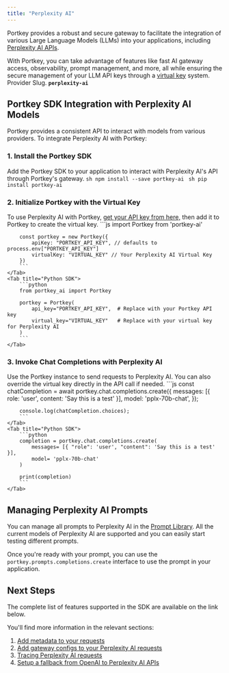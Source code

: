```yaml
---
title: "Perplexity AI"
---
```


Portkey provides a robust and secure gateway to facilitate the integration of various Large Language Models (LLMs) into your applications, including [Perplexity AI APIs](https://docs.perplexity.ai/reference/post%5Fchat%5Fcompletions).

With Portkey, you can take advantage of features like fast AI gateway access, observability, prompt management, and more, all while ensuring the secure management of your LLM API keys through a [virtual key](/product/ai-gateway/virtual-keys) system.
<Note>
Provider Slug. **`perplexity-ai`**
</Note>
## Portkey SDK Integration with Perplexity AI Models

Portkey provides a consistent API to interact with models from various providers. To integrate Perplexity AI with Portkey:

### 1\. Install the Portkey SDK

Add the Portkey SDK to your application to interact with Perplexity AI's API through Portkey's gateway.
<Tabs>
    <Tab title="NodeJS SDK">
        ```sh
        npm install --save portkey-ai
        ```
    </Tab>
    <Tab title="Python SDK">
        ```sh
        pip install portkey-ai
        ```
    </Tab>

  </Tabs>



### 2\. Initialize Portkey with the Virtual Key

To use Perplexity AI with Portkey, [get your API key from here,](https://www.perplexity.ai/settings/api) then add it to Portkey to create the virtual key.
<Tabs>
    <Tab title="NodeJS SDK">
        ```js
        import Portkey from 'portkey-ai'

        const portkey = new Portkey({
            apiKey: "PORTKEY_API_KEY", // defaults to process.env["PORTKEY_API_KEY"]
            virtualKey: "VIRTUAL_KEY" // Your Perplexity AI Virtual Key
        })
        ```
    </Tab>
    <Tab title="Python SDK">
        ```python
        from portkey_ai import Portkey

        portkey = Portkey(
            api_key="PORTKEY_API_KEY",  # Replace with your Portkey API key
            virtual_key="VIRTUAL_KEY"   # Replace with your virtual key for Perplexity AI
        )
        ```
    </Tab>

  </Tabs>


### **3\. Invoke Chat Completions with** Perplexity AI

Use the Portkey instance to send requests to Perplexity AI. You can also override the virtual key directly in the API call if needed.
<Tabs>
    <Tab title="NodeJS SDK">
        ```js
        const chatCompletion = await portkey.chat.completions.create({
            messages: [{ role: 'user', content: 'Say this is a test' }],
            model: 'pplx-70b-chat',
        });

        console.log(chatCompletion.choices);
        ```
    </Tab>
    <Tab title="Python SDK">
        ```python
        completion = portkey.chat.completions.create(
            messages= [{ "role": 'user', "content": 'Say this is a test' }],
            model= 'pplx-70b-chat'
        )

        print(completion)
        ```
    </Tab>

  </Tabs>




## Managing Perplexity AI Prompts

You can manage all prompts to Perplexity AI in the [Prompt Library](/product/prompt-library). All the current models of Perplexity AI are supported and you can easily start testing different prompts.

Once you're ready with your prompt, you can use the `portkey.prompts.completions.create` interface to use the prompt in your application.

## Next Steps

The complete list of features supported in the SDK are available on the link below.
<Card title="SDK" href="/api-reference/portkey-sdk-client">
</Card>

You'll find more information in the relevant sections:

1. [Add metadata to your requests](/product/observability/metadata)
2. [Add gateway configs to your Perplexity AI](/product/ai-gateway/configs)[ requests](/product/ai-gateway/configs)
3. [Tracing Perplexity AI requests](/product/observability/traces)
4. [Setup a fallback from OpenAI to Perplexity AI APIs](/product/ai-gateway/fallbacks)

